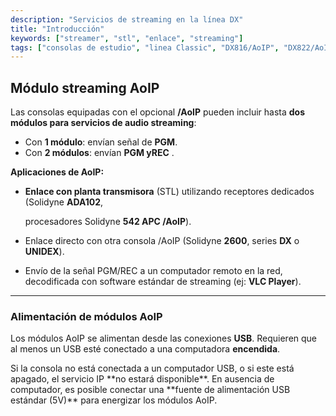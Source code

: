 ```yaml
---
description: "Servicios de streaming en la línea DX"
title: "Introducción"
keywords: ["streamer", "stl", "enlace", "streaming"]
tags: ["consolas de estudio", "linea Classic", "DX816/AoIP", "DX822/AoIP"]
---
```


## Módulo streaming AoIP

Las consolas equipadas con el opcional **/AoIP** pueden incluir hasta **dos módulos para servicios de audio streaming**:

- Con **1 módulo**: envían señal de **PGM**.
- Con **2 módulos**: envían ****PGM yREC**** .

**Aplicaciones de AoIP:**

- **Enlace con planta transmisora** (STL) utilizando receptores dedicados (Solidyne **ADA102**,

  procesadores Solidyne **542 APC /AoIP**).
- Enlace directo con otra consola /AoIP (Solidyne **2600**, series **DX** o **UNIDEX**).
- Envío de la señal PGM/REC a un computador remoto en la red, decodificada con software estándar de streaming (ej: **VLC Player**).

---

### Alimentación de módulos AoIP

Los módulos AoIP se alimentan desde las conexiones **USB**. Requieren que al menos un USB esté conectado a una computadora **encendida**.

<Warning>
  Si la consola no está conectada a un computador USB, o si este está apagado, el servicio IP **no estará disponible**.
</Warning>

<Note>
  En ausencia de computador, es posible conectar una **fuente de alimentación USB estándar (5V)** para energizar los módulos AoIP.
</Note>